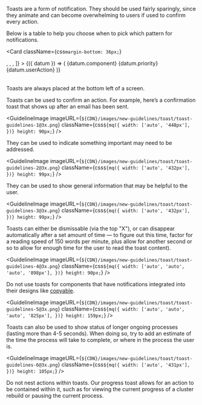 
Toasts are a form of notification. They should be used fairly sparingly, since
they animate and can become overwhelming to users if used to confirm every
action.

Below is a table to help you choose when to pick which pattern for
notifications.

<Card
  className={css`
    margin-bottom: 36px;
  `}
>
  <Table
    data={[
      {
        component: 'Toast',
        priority: 'Low priority',
        userAction: 'Optional: Toasts disappear automatically',
      },
      {
        component: 'Banner',
        priority: 'Medium priority',
        userAction:
          'Optional: Banners remain until dismissed by the user, or if the state, which caused the banner is resolved',
      },
      {
        component: 'Modal',
        priority: 'Highest priority',
        userAction:
          'Required: Modals block usage until the user takes a modal action or exits the modal (if available)',
      },
    ]}
    columns={[
      <TableHeader
        className={css`
          min-width: 120px;
        `}
        key="component"
        label="Component"
      />,
      <TableHeader key="priority" label="Priority" />,
      <TableHeader key="userAction" label="User Action" />,
    ]}
  >
    {({ datum }) => (
      <tr
        key={datum.component}
        className={css`
          border-bottom: 1px solid ${palette.gray.light2};
        `}
      >
        <Cell
          className={css`
            padding: 16px 0 16px 10px;
          `}
        >
          {datum.component}
        </Cell>
        <Cell
          className={css`
            padding: 16px 0 16px 10px;
          `}
        >
          {datum.priority}
        </Cell>
        <Cell
          className={css`
            padding: 16px 0 16px 10px;
          `}
        >
          {datum.userAction}
        </Cell>
      </tr>
    )}
  </Table>
</Card>

Toasts are always placed at the bottom left of a screen.

Toasts can be used to confirm an action. For example, here’s a confirmation
toast that shows up after an email has been sent.

<GuidelineImage
  imageURL={`${CDN}/images/new-guidelines/toast/toast-guidelines-1@3x.png`}
  className={css`
    ${mq({
      width: ['auto', '448px'],
    })}
    height: 90px;
  `}
/>

They can be used to indicate something important may need to be addressed.

<GuidelineImage
  imageURL={`${CDN}/images/new-guidelines/toast/toast-guidelines-2@3x.png`}
  className={css`
    ${mq({
      width: ['auto', '432px'],
    })}
    height: 99px;
  `}
/>

They can be used to show general information that may be helpful to the user.

<GuidelineImage
  imageURL={`${CDN}/images/new-guidelines/toast/toast-guidelines-3@3x.png`}
  className={css`
    ${mq({
      width: ['auto', '432px'],
    })}
    height: 99px;
  `}
/>

Toasts can either be dismissable (via the top "X"), or can disappear
automatically after a set amount of time — to figure out this time, factor for
a reading speed of 150 words per minute, plus allow for another second or so
to allow for enough time for the user to read the toast content).

<GuidelineImage
  imageURL={`${CDN}/images/new-guidelines/toast/toast-guidelines-4@3x.png`}
  className={css`
    ${mq({
      width: ['auto', 'auto', 'auto', '898px'],
    })}
    height: 90px;
  `}
/>

Do not use toasts for components that have notifications integrated into their
designs like [copyable](https://www.mongodb.design/component/copyable/example/).

<GuidelineImage
  imageURL={`${CDN}/images/new-guidelines/toast/toast-guidelines-5@3x.png`}
  className={css`
    ${mq({
      width: ['auto', 'auto', 'auto', '825px'],
    })}
    height: 159px;
  `}
/>

Toasts can also be used to show status of longer ongoing processes (lasting
more than 4-5 seconds). When doing so, try to add an estimate of the time the
process will take to complete, or where in the process the user is.

<GuidelineImage
  imageURL={`${CDN}/images/new-guidelines/toast/toast-guidelines-6@3x.png`}
  className={css`
    ${mq({
      width: ['auto', '431px'],
    })}
    height: 105px;
  `}
/>

Do not nest actions within toasts. Our progress toast allows for an action to
be contained within it, such as for viewing the current progress of a cluster
rebuild or pausing the current process.
